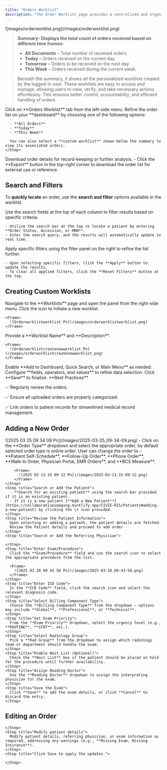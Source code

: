 ```yaml
---
title: "Orders Worklist"
description: "The Order Worklist page provides a centralized and organized list of orders, enabling users to efficiently manage workflows. It includes filter options to refine search results, ensuring quick access to specific orders. Users can view detailed order information, manage existing orders by modifying or updating them, and add new orders seamlessly. This structured approach enhances order tracking and management, improving overall efficiency."
---
```


<Frame>
  ![images/orderworklist.png](/images/orderworklist.png)
</Frame>

> **Summary- Displays the total count of orders received based on different time frames:**
>
> - **All Documents** – Total number of received orders.
> - **Today** – Orders received on the current day.
> - **Tomorrow** – Orders to be received on the next day.
> - **This Week** – Orders received during the current week.

> Beneath the summary, it shows all the personalized worklists created by the logged-in user. These worklists are easy to access and manage, allowing users to view, verify, and take necessary actions effortlessly. This ensures better control, accountability, and efficient handling of orders.

<Accordion title="Accessing the Orders Worklist" icon="list">
  <Steps>
    <Step title="Navigate to Orders Worklist">
      Click on **Orders Worklist** tab from the left-side menu.
    </Step>
    <Step title="Apply Filters">
      Refine the order list on your **dashboard** by choosing one of the following options:

      - **All Orders**
      - **Today**
      - **This Week**

      You can also select a **custom worklist** shown below the summary to view its associated orders.
    </Step>
  </Steps>
</Accordion>

<Accordion title="Exporting Data" icon="file-export">
  Download order details for record-keeping or further analysis.

  <Steps>
    <Step title="Export" icon="file-export">
      - Click the **Export** button in the top-right corner to download the order list for external use or reference.
    </Step>
  </Steps>
</Accordion>

## <Icon icon="filter-list" iconType="duotone" color="black" size="27" /> **Search and Filters**

To **quickly locate** an order, use the **search and filter** options available in the worklist.

<CardGroup cols="2">
  <Card title="Search Fields" icon="magnifying-glass" iconType="duotone">
    Use the search fields at the top of each column to filter results based on specific criteria.

    - Utilize the search bar at the top to locate a patient by entering **Order Status, Accession, or MRN**.
    - Enter the search query, and the results will automatically update in real time.
  </Card>
  <Card title="Filter Panel" icon="filter">
    Apply specific filters using the filter panel on the right to refine the list further.

    - Upon selecting specific filters, click the **Apply** button to update the results.
    - To clear all applied filters, click the **Reset Filters** button at the top.
  </Card>
</CardGroup>

## <Icon icon="list-ul" iconType="duotone" color="black" size="27" /> **Creating Custom Worklists**

<Steps>
  <Step title="Access the Worklist Panel">
    Navigate to the **Worklists** page and open the panel from the right-side menu.
  </Step>
  <Step title="Create a New Worklist">
    Click the <Icon icon="plus-large" iconType="solid" size="15" /> icon to initiate a new worklist.

    <Frame>
      ![Orderworklistworklist Pn](/images/orderworklistworklist.png)
    </Frame>
  </Step>
  <Step title="Enter Worklist Details">
    Provide a **Worklist Name** and **Description**.

    <Frame>
      ![Orderworklistcreatenewworklist Pn](/images/orderworklistcreatenewworklist.png)
    </Frame>
  </Step>
  <Step title="Configure Access Preferences">
    Enable **Add to Dashboard, Quick Search, or Main Menu** as needed.
  </Step>
  <Step title="Define Filter Conditions">
    Configure **fields, operators, and values** to refine data selection.
  </Step>
  <Step title="Save the Worklist">
    Click **Save** to finalize.
  </Step>
</Steps>

<Note>
  **Best Practices**

  ✅ Regularly review the orders.

  ✅ Ensure all uploaded orders are properly categorized.

  ✅ Link orders to patient records for streamlined medical record management.
</Note>

## <Icon icon="address-card" iconType="duotone" color="#090909" size="27" /> **Adding a New Order**

<Accordion title="To add a new order" icon="file-arrow-down" iconType="duotone">
  <Steps>
    <Step title='Click the "+ New Order" button located at the top-right corner of the Orders Worklist'>
      <Frame>
        ![2025 03 25 09 34 09 Pn](/images/2025-03-25_09-34-09.png)
      </Frame>
    </Step>
    <Step title="Select the Order Type">
      - Click on the **Order Type** dropdown and select the appropriate order, by default selected order type is online order. User can change the order to – **Patient Self-Schedule**, **Follow-Up Order**, **Phone Order**, **Walk-In Order, Physician Portal, EMR Orders**, and **BCS Measure**.

        <Frame>
          ![2025 03 13 15 09 12 Pn](/images/2025-03-13_15-09-12.png)
        </Frame>
    </Step>
    <Step title="Search or Add the Patient">
      - **Search for an existing patient** using the search bar provided if it is an existing patient.
      - If it is a new patient [**Add a New Patient**](https://collaborativeimaging.mintlify.app/CIVIE-RIS/Patients#adding-a-new-patient) by clicking the \+ icon provided.
    </Step>
    <Step title="Review the Patient Information">
      Upon selecting or adding a patient, the patient details are fetched.
      Review the Patient details and proceed to add order
    </Step>
    <Step title="Search or Add the Referring Physician">
      
    </Step>
    <Step title="Enter Exam/Procedure">
      Click the **Exam/Procedure** field and use the search icon to select the appropriate procedure from the list.

      <Frame>
        ![2025 03 28 09 43 58 Pn](/images/2025-03-28_09-43-58.png)
      </Frame>
    </Step>
    <Step title="Enter ICD Code">
      In the **ICD Code** field, click the search icon and select the relevant diagnosis code.
    </Step>
    <Step title="Select Billing Component Type">
      Choose the **Billing Component Type** from the dropdown — options may include **Global**, **Professional**, or **Technical**.
    </Step>
    <Step title="Set Exam Priority">
      From the **Exam Priority** dropdown, select the urgency level (e.g., **ROUTINE**, **STAT**, etc.).
    </Step>
    <Step title="Select Radiology Group">
      Pick a **Rad Group** from the dropdown to assign which radiology team or department should handle the exam.
    </Step>
    <Step title="Enable Wait List (Optional)">
      Check the **Wait List** box if the patient should be placed on hold for the procedure until further availability.
    </Step>
    <Step title="Assign Reading Doctor">
      Use the **Reading Doctor** dropdown to assign the interpreting physician for the exam.
    </Step>
    <Step title="Save the Exam">
      Click **Save** to add the exam details, or click **Cancel** to discard the entry.
    </Step>
  </Steps>
</Accordion>

## <Icon icon="pen-to-square" iconType="duotone" color="#0c0c0c" size="27" /> **Editing an Order**

<Accordion title="To edit order information:" icon="pen-to-square" iconType="duotone">
  <Steps>
    <Step title="Find the order in the list and click the Edit icon (✏️) on the right.">
      
    </Step>
    <Step title="Modify patient details">
      Modify patient details, referring physician, or exam information as required, addressing any warnings (e.g., **Missing Exam, Missing Insurance**).
    </Step>
    <Step title="Click Save to apply the updates.">
      
    </Step>
  </Steps>
</Accordion>